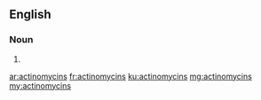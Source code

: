 ==English==

===Noun===
{{head|en|plural}}

# {{plural of|actinomycin|lang=en|nocat=1}}

[[ar:actinomycins]]
[[fr:actinomycins]]
[[ku:actinomycins]]
[[mg:actinomycins]]
[[my:actinomycins]]